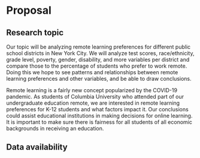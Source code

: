 # Proposal

## Research topic

Our topic will be analyzing remote learning preferences for different public school districts in New York City. We will analyze test scores, race/ethnicity, grade level, poverty, gender, disability, and more variables per district and compare those to the percentage of students who prefer to work remote. Doing this we hope to see patterns and relationships between remote learning preferences and other variables, and be able to draw conclusions. 

Remote learning is a fairly new concept popularized by the COVID-19 pandemic. As students of Columbia University who attended part of our undergraduate education remote, we are interested in remote learning preferences for K-12 students and what factors impact it. Our conclusions could assist educational institutions in making decisions for online learning. It is important to make sure there is fairness for all students of all economic backgrounds in receiving an education. 

## Data availability

